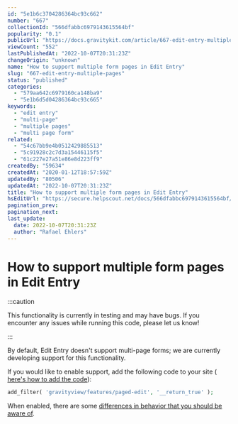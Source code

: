 ```yaml
---
id: "5e1b6c3704286364bc93c662"
number: "667"
collectionId: "566dfabbc6979143615564bf"
popularity: "0.1"
publicUrl: "https://docs.gravitykit.com/article/667-edit-entry-multiple-pages"
viewCount: "552"
lastPublishedAt: "2022-10-07T20:31:23Z"
changeOrigin: "unknown"
name: "How to support multiple form pages in Edit Entry"
slug: "667-edit-entry-multiple-pages"
status: "published"
categories: 
  - "579aa642c6979160ca148ba9"
  - "5e1b6d5d04286364bc93c665"
keywords: 
  - "edit entry"
  - "multi-page"
  - "multiple pages"
  - "multi page form"
related: 
  - "54c67bb9e4b0512429885513"
  - "5c91928c2c7d3a15446115f5"
  - "61c227e27a51e86e8d223ff9"
createdBy: "59634"
createdAt: "2020-01-12T18:57:59Z"
updatedBy: "80506"
updatedAt: "2022-10-07T20:31:23Z"
title: "How to support multiple form pages in Edit Entry"
hsEditUrl: "https://secure.helpscout.net/docs/566dfabbc6979143615564bf/article/5e1b6c3704286364bc93c662"
pagination_prev: 
pagination_next: 
last_update:
  date: 2022-10-07T20:31:23Z
  author: "Rafael Ehlers"
---
```


# How to support multiple form pages in Edit Entry


:::caution

This functionality is currently in testing and may have bugs. If you encounter any issues while running this code, please let us know!

:::



By default, Edit Entry doesn't support multi-page forms; we are currently developing support for this functionality.

If you would like to enable support, add the following code to your site ( [here's how to add the code](https://docs.gravitykit.com/article/210-where-to-put-code-samples)):

```php
add_filter( 'gravityview/features/paged-edit', '__return_true' );
```

When enabled, there are some [differences in behavior that you should be aware of](https://docs.gravitykit.com/article/819-edit-entry-multi-page-forms).